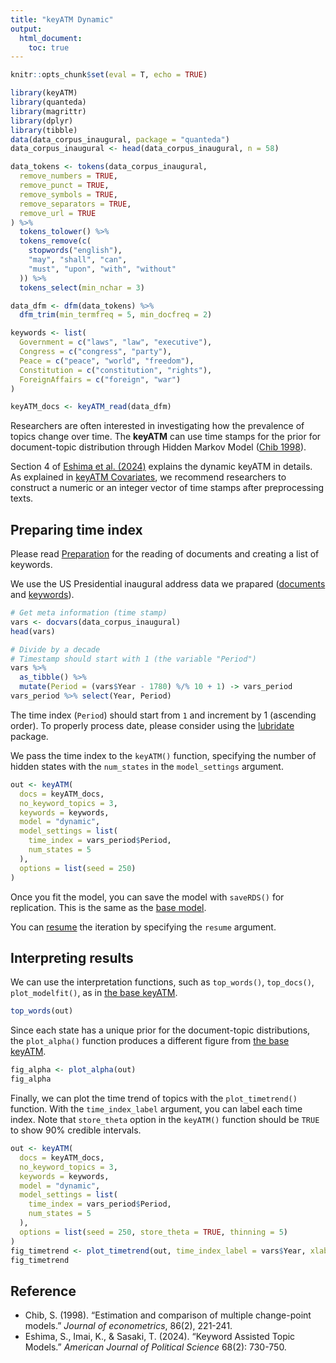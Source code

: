 ```yaml
---
title: "keyATM Dynamic"
output:
  html_document:
    toc: true
---
```


```r
knitr::opts_chunk$set(eval = T, echo = TRUE)
```

\newcommand{\btheta}{\boldsymbol{\theta}}
\newcommand{\bbeta}{\boldsymbol{\beta}}
\newcommand{\balpha}{\boldsymbol{\alpha}}
\newcommand{\bsigma}{\boldsymbol{\sigma}}
\newcommand{\bgamma}{\boldsymbol{\gamma}}
\newcommand{\blambda}{\boldsymbol{\lambda}}
\newcommand{\bphi}{\boldsymbol{\phi}}
\newcommand{\bpsi}{\boldsymbol{\psi}}
\newcommand{\bpi}{\boldsymbol{\pi}}


```r
library(keyATM)
library(quanteda)
library(magrittr)
library(dplyr)
library(tibble)
data(data_corpus_inaugural, package = "quanteda")
data_corpus_inaugural <- head(data_corpus_inaugural, n = 58)

data_tokens <- tokens(data_corpus_inaugural,
  remove_numbers = TRUE,
  remove_punct = TRUE,
  remove_symbols = TRUE,
  remove_separators = TRUE,
  remove_url = TRUE
) %>%
  tokens_tolower() %>%
  tokens_remove(c(
    stopwords("english"),
    "may", "shall", "can",
    "must", "upon", "with", "without"
  )) %>%
  tokens_select(min_nchar = 3)

data_dfm <- dfm(data_tokens) %>%
  dfm_trim(min_termfreq = 5, min_docfreq = 2)

keywords <- list(
  Government = c("laws", "law", "executive"),
  Congress = c("congress", "party"),
  Peace = c("peace", "world", "freedom"),
  Constitution = c("constitution", "rights"),
  ForeignAffairs = c("foreign", "war")
)

keyATM_docs <- keyATM_read(data_dfm)
```


Researchers are often interested in investigating how the prevalence of topics change
over time. The **keyATM** can use time stamps for the prior for
document-topic distribution through Hidden Markov Model ([Chib 1998](https://doi.org/10.1016/S0304-4076(97)00115-2)).

Section 4 of <a href="https://doi.org/10.1111/ajps.12779" target="_blank">Eshima et al. (2024)</a> explains the dynamic keyATM in details.
As explained in [keyATM Covariates](keyATM_cov.html), we recommend researchers to
construct a numeric or an integer vector of time stamps after preprocessing texts.

## Preparing time index
Please read [Preparation](Preparation.html) for the reading of documents and creating a list of keywords.

We use the US Presidential inaugural address data we prapared ([documents](Preparation.html#preparing-texts) and [keywords](Preparation.html#preparing-keywords)).


```r
# Get meta information (time stamp)
vars <- docvars(data_corpus_inaugural)
head(vars)

# Divide by a decade
# Timestamp should start with 1 (the variable "Period")
vars %>%
  as_tibble() %>%
  mutate(Period = (vars$Year - 1780) %/% 10 + 1) -> vars_period
vars_period %>% select(Year, Period)
```
The time index (`Period`) should start from `1` and increment by 1 (ascending order).
To properly process date, please consider using the [lubridate](https://lubridate.tidyverse.org/) package.

We pass the time index to the `keyATM()` function, specifying
the number of hidden states with the `num_states` in the
`model_settings` argument.


```r
out <- keyATM(
  docs = keyATM_docs,
  no_keyword_topics = 3,
  keywords = keywords,
  model = "dynamic",
  model_settings = list(
    time_index = vars_period$Period,
    num_states = 5
  ),
  options = list(seed = 250)
)
```

Once you fit the model, you can save the model with `saveRDS()` for replication. This is the same as the [base model](keyATM_base.html#saving-the-model).

You can [resume](Resume.html) the iteration by specifying the `resume` argument.

## Interpreting results
We can use the interpretation functions, such as `top_words()`, `top_docs()`, `plot_modelfit()`,
as in [the base keyATM](keyATM_base.html#interpreting-results).

```r
top_words(out)
```

Since each state has a unique prior for the document-topic distributions, the `plot_alpha()`
function produces a different figure from [the base keyATM](keyATM_base.html).

```r
fig_alpha <- plot_alpha(out)
fig_alpha
```

Finally, we can plot the time trend of topics with the `plot_timetrend()` function.
With the `time_index_label` argument, you can label each time index. Note that `store_theta` option
in the `keyATM()` function should be `TRUE` to show 90% credible intervals.

```r
out <- keyATM(
  docs = keyATM_docs,
  no_keyword_topics = 3,
  keywords = keywords,
  model = "dynamic",
  model_settings = list(
    time_index = vars_period$Period,
    num_states = 5
  ),
  options = list(seed = 250, store_theta = TRUE, thinning = 5)
)
fig_timetrend <- plot_timetrend(out, time_index_label = vars$Year, xlab = "Year")
fig_timetrend
```


## Reference
* Chib, S. (1998). "Estimation and comparison of multiple change-point models." *Journal of econometrics*, 86(2), 221-241.
* Eshima, S., Imai, K., & Sasaki, T. (2024). "Keyword Assisted Topic Models." *American Journal of Political Science* 68(2): 730-750.
